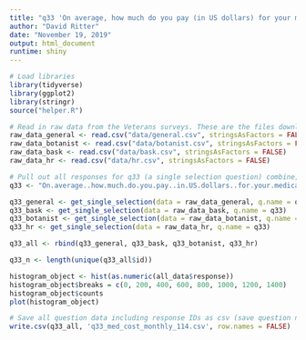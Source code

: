 ```yaml
---
title: "q33 'On average, how much do you pay (in US dollars) for your medications on a monthly basis out of pocket?' (Veterans)"
author: "David Ritter"
date: "November 19, 2019"
output: html_document
runtime: shiny
---
```


```r
# Load libraries
library(tidyverse)
library(ggplot2)
library(stringr)
source("helper.R")
```

```r
# Read in raw data from the Veterans surveys. These are the files downloaded from survey monkey saved as a .csv
raw_data_general <- read.csv("data/general.csv", stringsAsFactors = FALSE)
raw_data_botanist <- read.csv("data/botanist.csv", stringsAsFactors = FALSE)
raw_data_bask <- read.csv("data/bask.csv", stringsAsFactors = FALSE)
raw_data_hr <- read.csv("data/hr.csv", stringsAsFactors = FALSE)
```

```r
# Pull out all responses for q33 (a single selection question) combine, then determine 'question n'
q33 <- "On.average..how.much.do.you.pay..in.US.dollars..for.your.medications.on.a.monthly.basis.out.of.pocket."

q33_general <- get_single_selection(data = raw_data_general, q.name = q33)
q33_bask <- get_single_selection(data = raw_data_bask, q.name = q33)
q33_botanist <- get_single_selection(data = raw_data_botanist, q.name = q33)
q33_hr <- get_single_selection(data = raw_data_hr, q.name = q33)

q33_all <- rbind(q33_general, q33_bask, q33_botanist, q33_hr)

q33_n <- length(unique(q33_all$id))
```

```r
histogram_object <- hist(as.numeric(all_data$response))
histogram_object$breaks = c(0, 200, 400, 600, 800, 1000, 1200, 1400)
histogram_object$counts
plot(histogram_object)
```

```r
# Save all question data including response IDs as csv (save question n and N at end of file as "_x.x")
write.csv(q33_all, 'q33_med_cost_monthly_114.csv', row.names = FALSE)

```
